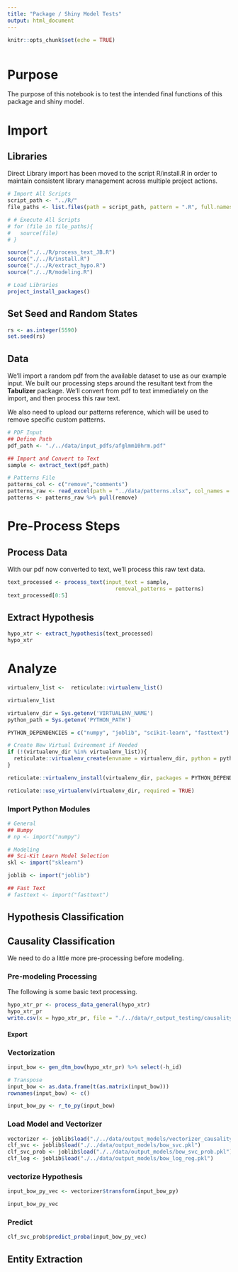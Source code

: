```yaml
---
title: "Package / Shiny Model Tests"
output: html_document
---
```


```r
knitr::opts_chunk$set(echo = TRUE)
```


```r

```

# Purpose
The purpose of this notebook is to test the intended final functions of this package and shiny model. 

# Import
## Libraries
Direct Library import has been moved to the script R/install.R in order to maintain consistent library management across multiple project actions.
```r
# Import All Scripts
script_path <- "../R/"
file_paths <- list.files(path = script_path, pattern = ".R", full.names = TRUE)

# # Execute All Scripts
# for (file in file_paths){
#   source(file)
# }

source("./../R/process_text_JB.R")
source("./../R/install.R")
source("./../R/extract_hypo.R")
source("./../R/modeling.R")

# Load Libraries
project_install_packages()
```

## Set Seed and Random States
```r
rs <- as.integer(5590)
set.seed(rs)
```

## Data
We'll import a random pdf from the available dataset to use as our example input.
We built our processing steps around the resultant text from the **Tabulizer** package. We'll convert from pdf to text immediately on the import, and then process this raw text.

We also need to upload our patterns reference, which will be used to remove specific custom patterns.

```r
# PDF Input
## Define Path
pdf_path <- "./../data/input_pdfs/afglmm10hrm.pdf"

## Import and Convert to Text
sample <- extract_text(pdf_path)

# Patterns File
patterns_col <- c("remove","comments")
patterns_raw <- read_excel(path = "../data/patterns.xlsx", col_names = patterns_col, )
patterns <- patterns_raw %>% pull(remove)
```

# Pre-Process Steps
## Process Data
With our pdf now converted to text, we'll process this raw text data.
```r
text_processed <- process_text(input_text = sample, 
                                  removal_patterns = patterns)
text_processed[0:5]
```

## Extract Hypothesis
```r
hypo_xtr <- extract_hypothesis(text_processed)
hypo_xtr
```


# Analyze
```r
virtualenv_list <-  reticulate::virtualenv_list()

virtualenv_list

virtualenv_dir = Sys.getenv('VIRTUALENV_NAME')
python_path = Sys.getenv('PYTHON_PATH')

PYTHON_DEPENDENCIES = c("numpy", "joblib", "scikit-learn", "fasttext")

# Create New Virtual Evironment if Needed
if (!(virtualenv_dir %in% virtualenv_list)){
  reticulate::virtualenv_create(envname = virtualenv_dir, python = python_path)
}

reticulate::virtualenv_install(virtualenv_dir, packages = PYTHON_DEPENDENCIES, ignore_installed=TRUE)

reticulate::use_virtualenv(virtualenv_dir, required = TRUE)
```


### Import Python Modules
```r
# General
## Numpy
# np <- import("numpy")

# Modeling
## Sci-Kit Learn Model Selection
skl <- import("sklearn")

joblib <- import("joblib")

## Fast Text
# fasttext <- import("fasttext")
```

## Hypothesis Classification

## Causality Classification
We need to do a little more pre-processing before modeling. 

### Pre-modeling Processing
The following is some basic text processing.
```r
hypo_xtr_pr <- process_data_general(hypo_xtr)
hypo_xtr_pr
write.csv(x = hypo_xtr_pr, file = "./../data/r_output_testing/causality_classification_input.csv", row.names = FALSE)
```


#### Export


### Vectorization
```r
input_bow <- gen_dtm_bow(hypo_xtr_pr) %>% select(-h_id)

# Transpose
input_bow <- as.data.frame(t(as.matrix(input_bow)))
rownames(input_bow) <- c()

input_bow_py <- r_to_py(input_bow)
```


### Load Model and Vectorizer
```r
vectorizer <- joblib$load("./../data/output_models/vectorizer_causality_classification.pkl")
clf_svc <- joblib$load("./../data/output_models/bow_svc.pkl")
clf_svc_prob <- joblib$load("./../data/output_models/bow_svc_prob.pkl")
clf_log <- joblib$load("./../data/output_models/bow_log_reg.pkl")
```

### vectorize Hypothesis
```r
input_bow_py_vec <- vectorizer$transform(input_bow_py)

input_bow_py_vec
```


### Predict
```r
clf_svc_prob$predict_proba(input_bow_py_vec)
```


## Entity Extraction
